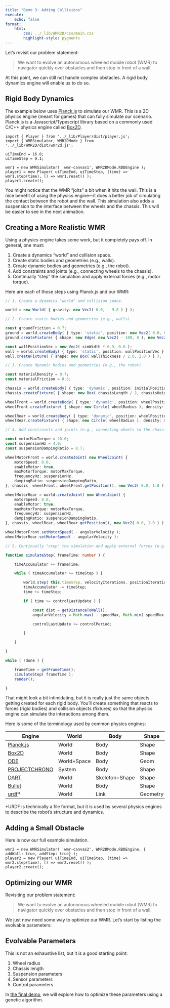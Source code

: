 ```yaml
---
title: "Demo 3: Adding Collisions"
execute:
    echo: false
format:
    html:
        css: ../_lib/WMR2D/css/main.css
        highlight-style: pygments
---
```


Let's revisit our problem statement:

> We want to evolve an autonomous wheeled mobile robot (WMR) to navigator quickly over obstacles and then stop in front of a wall.

At this point, we can still not handle complex obstacles. A rigid body dynamics engine will enable us to do so.

## Rigid Body Dynamics

The example below uses [Planck.js](https://piqnt.com/planck.js) to simulate our WMR. This is a 2D physics engine (meant for games) that can fully simulate our scenario. Planck.js is a Javascript/Typescript library based on a commonly used C/C++ physics engine called [Box2D](https://box2d.org/).


```{=html}
<div>
    <canvas id="wmr-canvas1"></canvas>
</div>
```

```ojs
import { Player } from '../_lib/Player/dist/player.js';
import { WMRSimulator, WMR2DMode } from  '../_lib/WMR2D/dist/wmr2d.js';

uiTimeEnd = 16.0;
uiTimeStep = 0.1;

wmr1 = new WMRSimulator( 'wmr-canvas1', WMR2DMode.RBDEngine );
player1 = new Player( uiTimeEnd, uiTimeStep, (time) => wmr1.step(time), () => wmr1.reset() );
player1.create();
```

You might notice that the WMR "jolts" a bit when it hits the wall. This is a nice benefit of using the physics engine---it does a better job of simulating the contact between the robot and the wall. This simulation also adds a suspension to the interface between the wheels and the chassis. This will be easier to see in the next animation.

## Creating a More Realistic WMR

Using a physics engine takes some work, but it completely pays off. In general, one must:

1. Create a dynamics "world" and collision space.
2. Create static bodies and geometries (e.g., walls).
3. Create dynamic bodies and geometries (e.g., the robot).
4. Add constraints and joints (e.g., connecting wheels to the chassis).
5. Continually "step" the simulation and apply external forces (e.g., motor torque).

Here are each of those steps using Planck.js and our WMR:

```typescript
// 1. Create a dynamics "world" and collision space.

world = new World( { gravity: new Vec2( 0.0, - 9.8 ) } );

// 2. Create static bodies and geometries (e.g., walls).

const groundFriction = 0.7;
ground = world.createBody( { type: 'static', position: new Vec2( 0.0, 0.0 ) } );
ground.createFixture( { shape: new Edge( new Vec2( - 100, 0 ), new Vec2( 100, 0 ) ), friction: groundFriction } );

const wallPositionVec = new Vec2( simWidth * 0.9, 0.0 );
wall = world.createBody( { type: 'static', position: wallPositionVec } );
wall.createFixture( { shape: new Box( wallThickness / 2.0, 2.0 ) } );

// 3. Create dynamic bodies and geometries (e.g., the robot).

const materialDensity = 0.7;
const materialFriction = 0.3;

chassis = world.createBody( { type: 'dynamic', position: initialPosition } );
chassis.createFixture( { shape: new Box( chassisLength / 2, chassisHeight / 2 ), density: materialDensity, friction: materialFriction } );

wheelFront = world.createBody( { type: 'dynamic', position: wheelPositionFront } );
wheelFront.createFixture( { shape: new Circle( wheelRadius ), density: materialDensity, friction: materialFriction } );

wheelRear = world.createBody( { type: 'dynamic', position: wheelPositionRear } );
wheelRear.createFixture( { shape: new Circle( wheelRadius ), density: materialDensity, friction: materialFriction } );

// 4. Add constraints and joints (e.g., connecting wheels to the chassis).

const motorMaxTorque = 20.0;
const suspensionHz = 4.0;
const suspensionDampingRatio = 0.7;

wheelMotorFront = world.createJoint( new WheelJoint( {
    motorSpeed: 0.0,
    enableMotor: true,
    maxMotorTorque: motorMaxTorque,
    frequencyHz: suspensionHz,
    dampingRatio: suspensionDampingRatio,
}, chassis, wheelFront, wheelFront.getPosition(), new Vec2( 0.0, 1.0 ) ) )!;

wheelMotorRear = world.createJoint( new WheelJoint( {
    motorSpeed: 0.0,
    enableMotor: true,
    maxMotorTorque: motorMaxTorque,
    frequencyHz: suspensionHz,
    dampingRatio: suspensionDampingRatio,
}, chassis, wheelRear, wheelRear.getPosition(), new Vec2( 0.0, 1.0 ) ) )!;

wheelMotorFront.setMotorSpeed( - angularVelocity );
wheelMotorRear.setMotorSpeed( - angularVelocity );

// 5. Continually "step" the simulation and apply external forces (e.g., motor torque).

function simulateStep( frameTime: number ) {

    timeAccumulator += frameTime;

    while ( timeAccumulator >= timeStep ) {

        world.step( this.timeStep, velocityIterations, positionIterations );
        timeAccumulator -= timeStep;
        time += timeStep;

        if ( time >= controlLastUpdate ) {

            const dist = getDistanceToWall();
            angularVelocity = Math.max( - speedMax, Math.min( speedMax, speedSlope * dist + speedIntercept ) );

            controlLastUpdate += controlPeriod;

        }

    }

}

while ( !done ) {

    frameTime = getFrameTime();
    simulateStep( frameTime );
    render();

}
```

That might look a bit intimidating, but it is really just the same objects getting created for each rigid body. You'll create something that reacts to forces (rigid bodies) and collision objects (fixtures) so that the physics engine can simulate the interactions among them.

Here is some of the terminology used by common physics engines:

| Engine                                       | World       | Body           | Shape       | Joint   |
| --------                                     | -------     | ------         | ----------- | ------- |
| [Planck.js](https://piqnt.com/planck.js)     | World       | Body           | Shape       | Joint   |
| [Box2D](https://box2d.org/)                  | World       | Body           | Shape       | Joint   |
| [ODE](https://ode.org/wiki/index.php)        | World+Space | Body           | Geom        | Joint   |
| [PROJECTCHRONO](https://projectchrono.org/)  | System      | Body           | Shape       | Link    |
| [DART](https://dartsim.github.io/index.html) | World       | Skeleton+Shape | Shape       | Joint   |
| [Bullet](https://pybullet.org/wordpress/)    | World       | Body           | Shape       | Joint   |
| [urdf](http://wiki.ros.org/urdf)*            | World       | Link           | Geometry    | Joint   |

*URDF is technically a file format, but it is used by several physics engines to describe the robot's structure and dynamics.

## Adding a Small Obstacle

Here is now our full example simulation.

```{=html}
<div>
    <canvas id="wmr-canvas2"></canvas>
</div>
```

```ojs
wmr2 = new WMRSimulator( 'wmr-canvas2', WMR2DMode.RBDEngine, { addWall: true, addStep: true} );
player2 = new Player( uiTimeEnd, uiTimeStep, (time) => wmr2.step(time), () => wmr2.reset() );
player2.create();
```

## Optimizing our WMR

Revisiting our problem statement:

> We want to evolve an autonomous wheeled mobile robot (WMR) to navigator quickly over obstacles and then stop in front of a wall.

We just now need some way to optimize our WMR. Let's start by listing the evolvable parameters:

::: {.callout-note collapse="true"}
## Evolvable Parameters

This is not an exhaustive list, but it is a good starting point:

1. Wheel radius
2. Chassis length
3. Suspension parameters
4. Sensor parameters
5. Control parameters

:::

In [the final demo](4-full-example.qmd), we will explore how to optimize these parameters using a genetic algorithm.

